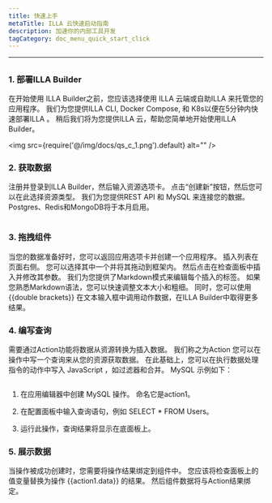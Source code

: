 ```yaml
---
title: 快速上手
metaTitle: ILLA 云快速启动指南
description: 加速你的内部工具开发
tagCategory: doc_menu_quick_start_click
---
```


* * *

## <Heading hidden>快速上手</Heading>

### 1.  部署ILLA Builder

在开始使用 ILLA Builder之前，您应该选择使用 ILLA 云端或自助ILLA 来托管您的应用程序。 我们为您提供ILLA CLI, Docker Compose, 和 K8s以便在5分钟内快速部署ILLA 。 稍后我们将为您提供ILLA 云，帮助您简单地开始使用ILLA Builder。

<img
  src={require('@/img/docs/qs_c_1.png').default}
  alt=""
/>

### 2.  获取数据

注册并登录到ILLA Builder，然后输入资源选项卡。 点击“创建新”按钮，然后您可以在此选择资源类型。 我们为您提供REST API 和 MySQL 来连接您的数据。 Postgres、Redis和MongoDB将于本月启用。

<img
  src='https://cdn.illacloud.com/official-website/img/docs/qs_e_2.png'
  alt=""
/>

### 3.  拖拽组件

当您的数据准备好时，您可以返回应用选项卡并创建一个应用程序。 插入列表在页面右侧。 您可以选择其中一个并将其拖动到框架内。 然后点击在检查面板中插入并修改其参数。 我们为您提供了Markdown模式来编辑每个插入的标签。 如果您熟悉Markdown语法，您可以快速调整文本大小和粗细。 同时，您可以使用 {{double brackets}} 在文本输入框中调用动作数据，在ILLA Builder中取得更多结果。

### 4.  编写查询

需要通过Action功能将数据从资源转换为插入数据。 我们称之为Action 您可以在操作中写一个查询来从您的资源获取数据。 在此基础上，您可以在执行数据处理指令的动作中写入 JavaScript ，如过滤器和合并。 MySQL 示例如下：

<img
  src='https://cdn.illacloud.com/official-website/img/docs/qs_e_3.png'
  alt=""
/>

1.  在应用编辑器中创建 MySQL 操作。 命名它是action1。

2.  在配置面板中输入查询语句，例如 SELECT \* FROM Users。

3.  运行此操作，查询结果将显示在底面板上。

### 5.  展示数据

当操作被成功创建时，您需要将操作结果绑定到组件中。 您应该将检查面板上的值变量替换为操作 {{action1.data}} 的结果。 然后组件数据将与Action结果绑定。 
